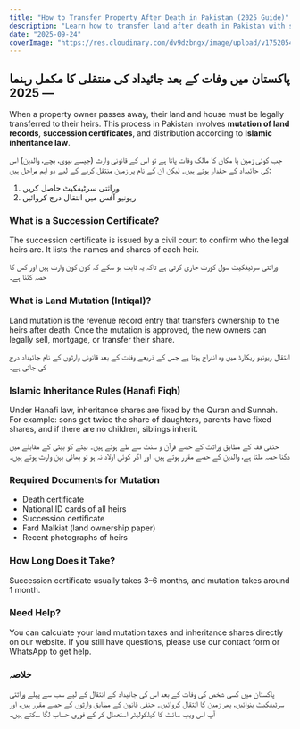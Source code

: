 ```yaml
---
title: "How to Transfer Property After Death in Pakistan (2025 Guide)"
description: "Learn how to transfer land after death in Pakistan with step-by-step process of succession certificate, inheritance shares and mutation (انتقال) according to Hanafi law."
date: "2025-09-24"
coverImage: "https://res.cloudinary.com/dv9dzbngx/image/upload/v1752054043/blogs/inheritance_16_ratio_9_zv19do.png"
---
```


## پاکستان میں وفات کے بعد جائیداد کی منتقلی کا مکمل رہنما — 2025

When a property owner passes away, their land and house must be legally transferred to their heirs. This process in Pakistan involves **mutation of land records**, **succession certificates**, and distribution according to **Islamic inheritance law**.

جب کوئی زمین یا مکان کا مالک وفات پاتا ہے تو اس کے قانونی وارث (جیسے بیوی، بچے، والدین) اس کی جائیداد کے حقدار ہوتے ہیں۔ لیکن ان کے نام پر زمین منتقل کرنے کے لیے دو اہم مراحل ہیں:

1. وراثتی سرٹیفکیٹ حاصل کریں
2. ریونیو آفس میں انتقال درج کروائیں

### What is a Succession Certificate?

The succession certificate is issued by a civil court to confirm who the legal heirs are. It lists the names and shares of each heir.

وراثتی سرٹیفکیٹ سول کورٹ جاری کرتی ہے تاکہ یہ ثابت ہو سکے کہ کون کون وارث ہیں اور کس کا حصہ کتنا ہے۔

### What is Land Mutation (Intiqal)?

Land mutation is the revenue record entry that transfers ownership to the heirs after death. Once the mutation is approved, the new owners can legally sell, mortgage, or transfer their share.

انتقال ریونیو ریکارڈ میں وہ اندراج ہوتا ہے جس کے ذریعے وفات کے بعد قانونی وارثوں کے نام جائیداد درج کی جاتی ہے۔

### Islamic Inheritance Rules (Hanafi Fiqh)

Under Hanafi law, inheritance shares are fixed by the Quran and Sunnah. For example: sons get twice the share of daughters, parents have fixed shares, and if there are no children, siblings inherit.

حنفی فقہ کے مطابق وراثت کے حصے قرآن و سنت سے طے ہوتے ہیں۔ بیٹے کو بیٹی کے مقابلے میں دگنا حصہ ملتا ہے، والدین کے حصے مقرر ہوتے ہیں، اور اگر کوئی اولاد نہ ہو تو بھائی بہن وارث ہوتے ہیں۔

### Required Documents for Mutation

- Death certificate
- National ID cards of all heirs
- Succession certificate
- Fard Malkiat (land ownership paper)
- Recent photographs of heirs

### How Long Does it Take?

Succession certificate usually takes 3–6 months, and mutation takes around 1 month.

### Need Help?

You can calculate your land mutation taxes and inheritance shares directly on our website. If you still have questions, please use our contact form or WhatsApp to get help.

### خلاصہ

پاکستان میں کسی شخص کی وفات کے بعد اس کی جائیداد کے انتقال کے لیے سب سے پہلے وراثتی سرٹیفکیٹ بنوائیں، پھر زمین کا انتقال کروائیں۔ حنفی قانون کے مطابق وارثوں کے حصے مقرر ہیں، اور آپ اس ویب سائٹ کا کیلکولیٹر استعمال کر کے فوری حساب لگا سکتے ہیں۔
